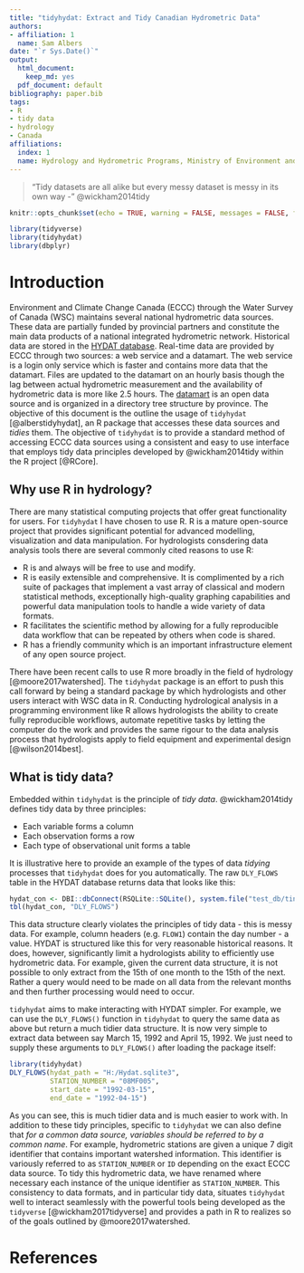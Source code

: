 ```yaml
---
title: "tidyhydat: Extract and Tidy Canadian Hydrometric Data"
authors:
- affiliation: 1
  name: Sam Albers
date: "`r Sys.Date()`"
output:
  html_document:
    keep_md: yes
  pdf_document: default
bibliography: paper.bib
tags:
- R
- tidy data
- hydrology
- Canada
affiliations:
  index: 1
  name: Hydrology and Hydrometric Programs, Ministry of Environment and Climate Change Strategy, British Columbia Provincial Government
---
```


> "Tidy datasets are all alike but every messy dataset is messy in its own way - "
@wickham2014tidy

```r
knitr::opts_chunk$set(echo = TRUE, warning = FALSE, messages = FALSE, fig.width = 8, fig.height = 12)
```

```r
library(tidyverse)
library(tidyhydat)
library(dbplyr)
```

# Introduction
Environment and Climate Change Canada (ECCC) through the Water Survey of Canada (WSC) maintains several national hydrometric data sources. These data are partially funded by provincial partners and constitute the main data products of a national integrated hydrometric network. Historical data are stored in the [HYDAT database](http://collaboration.cmc.ec.gc.ca/cmc/hydrometrics/www/). Real-time data are provided by ECCC through two sources: a web service and a datamart. The web service is a login only service which is faster and contains more data that the datamart. Files are updated to the datamart on an hourly basis though the lag between actual hydrometric measurement and the availability of hydrometric data is more like 2.5 hours. The [datamart](http://dd.weather.gc.ca/hydrometric/) is an open data source and is organized in a directory tree structure by province. The objective of this document is the outline the usage of `tidyhydat` [@alberstidyhydat], an R package that accesses these data sources and *tidies* them. The objective of `tidyhydat` is to provide a standard method of accessing ECCC data sources using a consistent and easy to use interface that employs tidy data principles developed by @wickham2014tidy within the R project [@RCore]. 

## Why use R in hydrology?
There are many statistical computing projects that offer great functionality for users. For `tidyhydat` I have chosen to use R. R is a mature open-source project that provides significant potential for advanced modelling, visualization and data manipulation. For hydrologists consdering data analysis tools there are several commonly cited reasons to use R:

- R is and always will be free to use and modify.
- R is easily extensible and comprehensive. It is complimented by a rich suite of packages that implement a vast array of classical and modern statistical methods, exceptionally high-quality graphing capabilities and powerful data manipulation tools to handle a wide variety of data formats.
- R facilitates the scientific method by allowing for a fully reproducible data workflow that can be repeated by others when code is shared.  
- R has a friendly community which is an important infrastructure element of any open source project. 

There have been recent calls to use R more broadly in the field of hydrology [@moore2017watershed]. The `tidyhydat` package is an effort to push this call forward by being a standard package by which hydrologists and other users interact with WSC data in R. Conducting hydrological analysis in a programming environment like R allows hydrologists the ability to create fully reproducible workflows, automate repetitive tasks by letting the computer do the work and provides the same rigour to the data analysis process that hydrologists apply to field equipment and experimental design [@wilson2014best].

## What is tidy data?
Embedded within `tidyhydat` is the principle of *tidy data*. @wickham2014tidy defines tidy data by three principles:

- Each variable forms a column
- Each observation forms a row
- Each type of observational unit forms a table

It is illustrative here to provide an example of the types of data *tidying* processes that `tidyhydat` does for you automatically. The raw `DLY_FLOWS` table in the HYDAT database returns data that looks like this:
```r
hydat_con <- DBI::dbConnect(RSQLite::SQLite(), system.file("test_db/tinyhydat.sqlite3", package = "tidyhydat"))
tbl(hydat_con, "DLY_FLOWS") 
```

This data structure clearly violates the principles of tidy data - this is messy data. For example, column headers (e.g. `FLOW1`) contain the day number - a value. HYDAT is structured like this for very reasonable historical reasons. It does, however, significantly limit a hydrologists ability to efficiently use hydrometric data. For example, given the current data structure, it is not possible to only extract from the 15th of one month to the 15th of the next. Rather a query would need to be made on all data from the relevant months and then further processing would need to occur.

`tidyhydat` aims to make interacting with HYDAT simpler. For example, we can use the `DLY_FLOWS()` function in `tidyhydat` to query the same data as above but return a much tidier data structure. It is now very simple to extract data between say March 15, 1992 and April 15, 1992. We just need to supply these arguments to `DLY_FLOWS()` after loading the package itself:

```r
library(tidyhydat)
DLY_FLOWS(hydat_path = "H:/Hydat.sqlite3",
          STATION_NUMBER = "08MF005",
          start_date = "1992-03-15",
          end_date = "1992-04-15")
```

As you can see, this is much tidier data and is much easier to work with. In addition to these tidy principles, specific to `tidyhydat` we can also define that *for a common data source, variables should be referred to by a common name*. For example, hydrometric stations are given a unique 7 digit identifier that contains important watershed information. This identifier is variously referred to as `STATION_NUMBER` or `ID` depending on the exact ECCC data source. To tidy this hydrometric data, we have renamed where necessary each instance of the unique identifier as `STATION_NUMBER`. This consistency to data formats, and in particular tidy data, situates `tidyhydat` well to interact seamlessly with the powerful tools being developed as the `tidyverse` [@wickham2017tidyverse] and provides a path in R to realizes so of the goals outlined by @moore2017watershed.

# References
